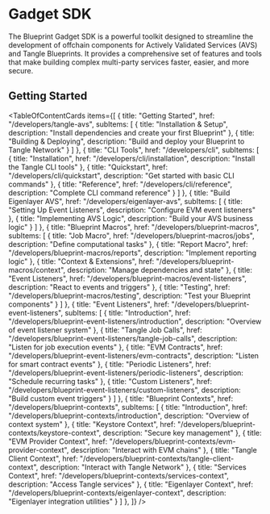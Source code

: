 # Gadget SDK

The Blueprint Gadget SDK is a powerful toolkit designed to streamline the development of offchain components for Actively Validated Services (AVS) and Tangle Blueprints. It provides a comprehensive set of features and tools that make building complex multi-party services faster, easier, and more secure.

## Getting Started


<TableOfContentCards items={[
  {
    title: "Getting Started",
    href: "/developers/tangle-avs",
    subItems: [
      {
        title: "Installation & Setup",
        description: "Install dependencies and create your first Blueprint"
      },
      {
        title: "Building & Deploying",
        description: "Build and deploy your Blueprint to Tangle Network"
      }
    ]
  },
  {
    title: "CLI Tools", 
    href: "/developers/cli",
    subItems: [
      {
        title: "Installation",
        href: "/developers/cli/installation",
        description: "Install the Tangle CLI tools"
      },
      {
        title: "Quickstart",
        href: "/developers/cli/quickstart", 
        description: "Get started with basic CLI commands"
      },
      {
        title: "Reference",
        href: "/developers/cli/reference",
        description: "Complete CLI command reference"
      }
    ]
  },
    {
    title: "Build Eigenlayer AVS",
    href: "/developers/eigenlayer-avs",
    subItems: [
      {
        title: "Setting Up Event Listeners",
        description: "Configure EVM event listeners"
      },
      {
        title: "Implementing AVS Logic",
        description: "Build your AVS business logic"
      }
    ]
  },
  {
    title: "Blueprint Macros",
    href: "/developers/blueprint-macros",
    subItems: [
      {
        title: "Job Macro",
        href: "/developers/blueprint-macros/jobs",
        description: "Define computational tasks"
      },
      {
        title: "Report Macro",
        href: "/developers/blueprint-macros/reports",
        description: "Implement reporting logic"
      },
      {
        title: "Context & Extensions",
        href: "/developers/blueprint-macros/context",
        description: "Manage dependencies and state"
      },
      {
        title: "Event Listeners",
        href: "/developers/blueprint-macros/event-listeners",
        description: "React to events and triggers"
      },
      {
        title: "Testing",
        href: "/developers/blueprint-macros/testing",
        description: "Test your Blueprint components"
      }
    ]
  },
  {
    title: "Event Listeners",
    href: "/developers/blueprint-event-listeners",
    subItems: [
      {
        title: "Introduction",
        href: "/developers/blueprint-event-listeners/introduction",
        description: "Overview of event listener system"
      },
      {
        title: "Tangle Job Calls",
        href: "/developers/blueprint-event-listeners/tangle-job-calls",
        description: "Listen for job execution events"
      },
      {
        title: "EVM Contracts",
        href: "/developers/blueprint-event-listeners/evm-contracts",
        description: "Listen for smart contract events"
      },
      {
        title: "Periodic Listeners",
        href: "/developers/blueprint-event-listeners/periodic-listeners",
        description: "Schedule recurring tasks"
      },
      {
        title: "Custom Listeners",
        href: "/developers/blueprint-event-listeners/custom-listeners",
        description: "Build custom event triggers"
      }
    ]
  },
  {
    title: "Blueprint Contexts",
    href: "/developers/blueprint-contexts",
    subItems: [
      {
        title: "Introduction",
        href: "/developers/blueprint-contexts/introduction",
        description: "Overview of context system"
      },
      {
        title: "Keystore Context",
        href: "/developers/blueprint-contexts/keystore-context",
        description: "Secure key management"
      },
      {
        title: "EVM Provider Context",
        href: "/developers/blueprint-contexts/evm-provider-context",
        description: "Interact with EVM chains"
      },
      {
        title: "Tangle Client Context",
        href: "/developers/blueprint-contexts/tangle-client-context",
        description: "Interact with Tangle Network"
      },
      {
        title: "Services Context",
        href: "/developers/blueprint-contexts/services-context",
        description: "Access Tangle services"
      },
      {
        title: "Eigenlayer Context",
        href: "/developers/blueprint-contexts/eigenlayer-context",
        description: "Eigenlayer integration utilities"
      }
    ]
  },
]} />

